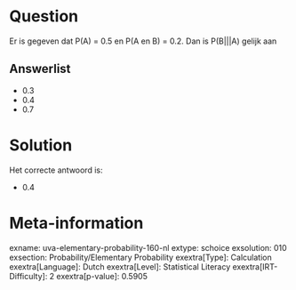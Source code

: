 Question
========

Er is gegeven dat P(A) = 0.5 en P(A en B) = 0.2. Dan is P(B\|\|\|A)
gelijk aan


Answerlist
----------

* 0.3
* 0.4
* 0.7

Solution
========

Het correcte antwoord is: 

* 0.4

Meta-information
================
exname: uva-elementary-probability-160-nl
extype: schoice
exsolution: 010
exsection: Probability/Elementary Probability
exextra[Type]: Calculation
exextra[Language]: Dutch
exextra[Level]: Statistical Literacy
exextra[IRT-Difficulty]: 2
exextra[p-value]: 0.5905
